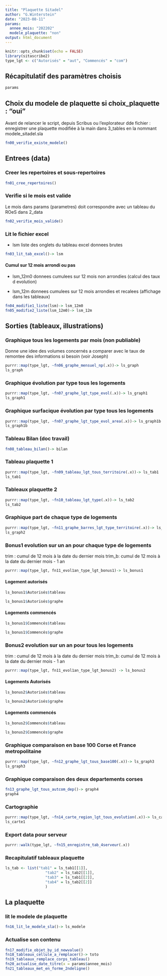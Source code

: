 ```yaml
---
title: "Plaquette Sitadel"
author: "G.Winterstein"
date: "2023-08-11"
params: 
  annee_mois: "202202"
  modele_plaquette: "non"
output: html_document
---
```


```r
knitr::opts_chunk$set(echo = FALSE)
library(sitascribe2)
type_lgt <- c("Autorisés" = "aut", "Commencés" = "com")
```

## Récapitulatif des paramètres choisis

```r
params
```

## Choix du modele de plaquette si choix_plaquette : "oui"

Avant de relancer le script, depuis Scribus ou l'explorateur dde fichier : enregistrer une plaquette modifiée à la main dans 3_tables en la nommant modele_sitadel.sla

```r
fn00_verifie_existe_modele()
```

## Entrees (data)

### Creer les repertoires et sous-repertoires

```r
fn01_cree_repertoires()
```

### Verifie si le mois est valide

Le mois dans params (parametres) doit correspondre avec un tableau du ROeS dans 2_data

```r
fn02_verifie_mois_valide()
```

### Lit le fichier excel

-   lsm liste des onglets du tableau excel donnees brutes

```r
fn03_lit_tab_excel()-> lsm 

```

#### Cumul sur 12 mois arrondi ou pas

-   lsm_12m0 donnees cumulees sur 12 mois non arrondies (calcul des taux d evolution)

-   lsm_12m donnees cumulees sur 12 mois arrondies et recalees (affichage dans les tableaux)

```r
fn04_modifie1_liste(lsm)-> lsm_12m0
fn05_modifie2_liste(lsm_12m0)-> lsm_12m
```

## Sorties (tableaux, illustrations)

### Graphique tous les logements par mois (non publiable)

Donne une idee des volumes concernés a comparer avec le taux de remontee des informations si besoin (voir Joseph)

```r
purrr::map(type_lgt, ~fn06_graphe_mensuel_np(.x))-> ls_graph
ls_graph
```

### Graphique évolution par type tous les logements

```r
purrr::map(type_lgt, ~fn07_graphe_lgt_type_evol(.x))-> ls_graph1
ls_graph1
```

### Graphique surfacique évolution par type tous les logements

```r
purrr::map(type_lgt, ~fn07_graphe_lgt_type_evol_area(.x))-> ls_graph1b
ls_graph1b
```


### Tableau Bilan (doc travail)

```r
fn08_tableau_bilan()-> bilan
```

### Tableau plaquette 1

```r
purrr::map(type_lgt, ~fn09_tableau_lgt_tous_territoire(.x))-> ls_tab1
ls_tab1
```

### Tableaux plaquette 2

```r
purrr::map(type_lgt, ~fn10_tableau_lgt_type(.x))-> ls_tab2
ls_tab2
```

### Graphique part de chaque type de logements

```r
purrr::map(type_lgt, ~fn11_graphe_barres_lgt_type_territoire(.x))-> ls_graph2
ls_graph2
```

### Bonus1 evolution sur un an pour chaque type de logements

trim : cumul de 12 mois à la date du dernier mois
trim_b: cumul de 12 mois à la date du dernier mois - 1 an

```r

purrr::map(type_lgt, fn11_evol1an_type_lgt_bonus1)-> ls_bonus1
```

#### Logement autorisés


```r
ls_bonus1$Autorisés$tableau

ls_bonus1$Autorisés$graphe
```


#### Logements commencés


```r
ls_bonus1$Commencés$tableau

ls_bonus1$Commencés$graphe
```



### Bonus2 evolution sur un an pour tous les logements

trim : cumul de 12 mois à la date du dernier mois
trim_b: cumul de 12 mois à la date du dernier mois - 1 an

```r

purrr::map(type_lgt, fn11_evol1an_type_lgt_bonus2) -> ls_bonus2

```


#### Logements Autorisés



```r

ls_bonus2$Autorisés$tableau

ls_bonus2$Autorisés$graphe
```



#### Logements commencés



```r

ls_bonus2$Commencés$tableau

ls_bonus2$Commencés$graphe
```


### Graphique comparaison en base 100 Corse et France metropolitaine

```r
purrr::map(type_lgt, ~fn12_graphe_lgt_tous_base100(.x))-> ls_graph3
ls_graph3
```

### Graphique comparaison des deux departements corses

```r
fn13_graphe_lgt_tous_autcom_dep()-> graph4
graph4
```

### Cartographie

```r
purrr::map(type_lgt, ~fn14_carte_region_lgt_tous_evolution(.x))-> ls_carte1
ls_carte1
```

### Export data pour serveur

```r
purrr::walk(type_lgt, ~fn15_enregistre_tab_4serveur(.x))

```

### Recapitulatif tableaux plaquette

```r
ls_tab <- list("tab1" = ls_tab1[[1]],
                  "tab2" = ls_tab2[[1]],
                  "tab3" = ls_tab1[[2]],
                  "tab4" = ls_tab2[[2]]
                  )

```

## La plaquette

### lit le modele de plaquette

```r
fn16_lit_le_modele_sla()-> ls_modele
```

### Actualise son contenu

```r
fn17_modifie_objet_by_id_newvalue()
fn18_tableaux_cellule_a_remplacer()-> toto
fn19_tableaux_remplace_corps_tableau()
fn20_actualise_date_titre(x = params$annee_mois)
fn21_tableaux_met_en_forme_2ndeligne()

```



